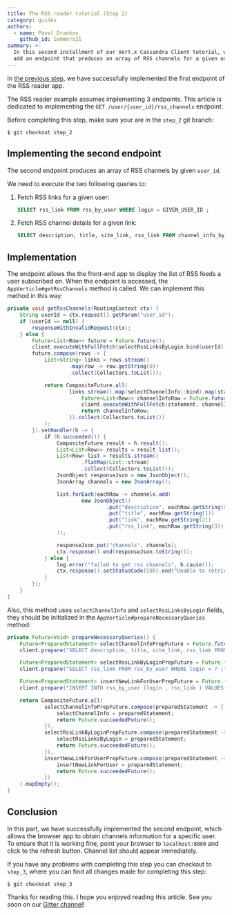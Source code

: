 ```yaml
---
title: The RSS reader tutorial (Step 2)
category: guides
authors:
  - name: Pavel Drankov
    github_id: Sammers21
summary: >-
  In this second installment of our Vert.x Cassandra Client tutorial, we will
  add an endpoint that produces an array of RSS channels for a given user ID.
---
```


In [the previous step](/blog/the-rss-reader-tutorial/), we have successfully implemented the first endpoint 
of the RSS reader app.

The RSS reader example assumes implementing 3 endpoints. This article is dedicated to implementing the `GET /user/{user_id}/rss_channels` endpoint.

Before completing this step, make sure your are in the `step_2` git branch:

```shell
$ git checkout step_2
```

## Implementing the second endpoint

The second endpoint produces an array of RSS channels by given `user_id`.

We need to execute the two following queries to:

1. Fetch RSS links for a given user:
    ```sql
    SELECT rss_link FROM rss_by_user WHERE login = GIVEN_USER_ID ;
    ```
2. Fetch RSS channel details for a given link:
    ```sql
    SELECT description, title, site_link, rss_link FROM channel_info_by_rss_link WHERE rss_link = GIVEN_LINK ;
    ```

## Implementation

The endpoint allows the the front-end app to display the list of RSS feeds a user subscribed on. When the endpoint is accessed, the `AppVerticle#getRssChannels` method is called. We can implement this method in this way:

```java
private void getRssChannels(RoutingContext ctx) {
    String userId = ctx.request().getParam("user_id");
    if (userId == null) {
        responseWithInvalidRequest(ctx);
    } else {
        Future<List<Row>> future = Future.future();
        client.executeWithFullFetch(selectRssLinksByLogin.bind(userId), future);
        future.compose(rows -> {
            List<String> links = rows.stream()
                    .map(row -> row.getString(0))
                    .collect(Collectors.toList());

            return CompositeFuture.all(
                    links.stream().map(selectChannelInfo::bind).map(statement -> {
                        Future<List<Row>> channelInfoRow = Future.future();
                        client.executeWithFullFetch(statement, channelInfoRow);
                        return channelInfoRow;
                    }).collect(Collectors.toList())
            );
        }).setHandler(h -> {
            if (h.succeeded()) {
                CompositeFuture result = h.result();
                List<List<Row>> results = result.list();
                List<Row> list = results.stream()
                        .flatMap(List::stream)
                        .collect(Collectors.toList());
                JsonObject responseJson = new JsonObject();
                JsonArray channels = new JsonArray();

                list.forEach(eachRow -> channels.add(
                        new JsonObject()
                                .put("description", eachRow.getString(0))
                                .put("title", eachRow.getString(1))
                                .put("link", eachRow.getString(2))
                                .put("rss_link", eachRow.getString(3))
                ));

                responseJson.put("channels", channels);
                ctx.response().end(responseJson.toString());
            } else {
                log.error("failed to get rss channels", h.cause());
                ctx.response().setStatusCode(500).end("Unable to retrieve the info from C*");
            }
        });
    }
}
```

Also, this method uses `selectChannelInfo` and `selectRssLinksByLogin` fields, they should be initialized in the `AppVerticle#prepareNecessaryQueries` method:


```java
private Future<Void> prepareNecessaryQueries() {
    Future<PreparedStatement> selectChannelInfoPrepFuture = Future.future();
    client.prepare("SELECT description, title, site_link, rss_link FROM channel_info_by_rss_link WHERE rss_link = ? ;", selectChannelInfoPrepFuture);

    Future<PreparedStatement> selectRssLinkByLoginPrepFuture = Future.future();
    client.prepare("SELECT rss_link FROM rss_by_user WHERE login = ? ;", selectRssLinkByLoginPrepFuture);

    Future<PreparedStatement> insertNewLinkForUserPrepFuture = Future.future();
    client.prepare("INSERT INTO rss_by_user (login , rss_link ) VALUES ( ?, ?);", insertNewLinkForUserPrepFuture);

    return CompositeFuture.all(
            selectChannelInfoPrepFuture.compose(preparedStatement -> {
                selectChannelInfo = preparedStatement;
                return Future.succeededFuture();
            }),
            selectRssLinkByLoginPrepFuture.compose(preparedStatement -> {
                selectRssLinksByLogin = preparedStatement;
                return Future.succeededFuture();
            }),
            insertNewLinkForUserPrepFuture.compose(preparedStatement -> {
                insertNewLinkForUser = preparedStatement;
                return Future.succeededFuture();
            })
    ).mapEmpty();
}
```

## Conclusion

In this part, we have successfully implemented the second endpoint, which allows the browser app to obtain channels information for a specific user. To ensure that it is working fine, point your browser to `localhost:8080` and click to the refresh button. Channel list should appear immediately.

If you have any problems with completing this step you can checkout to `step_3`, where you can find all changes made for completing this step:

```shell
$ git checkout step_3
```

Thanks for reading this. I hope you enjoyed reading this article. See you soon on our [Gitter channel](https://gitter.im/eclipse-vertx/vertx-users)!
